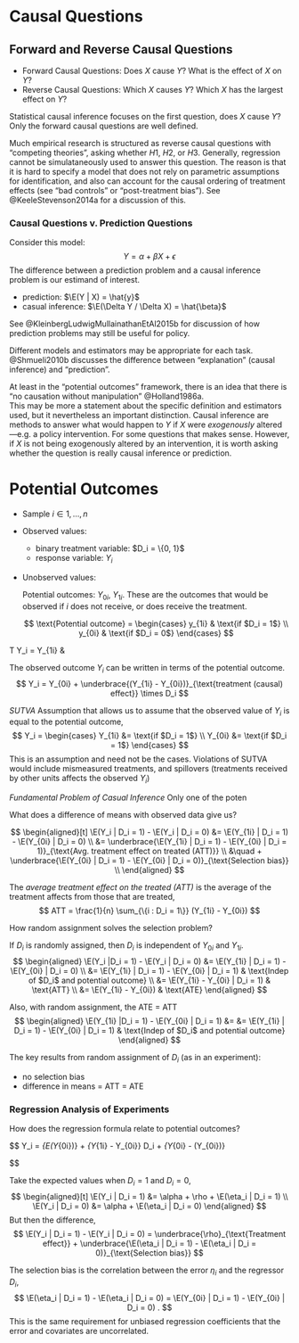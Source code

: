 # Causal Questions

## Forward and Reverse Causal Questions

- Forward Causal Questions: Does $X$ cause $Y$? What is the effect of $X$ on $Y$?
- Reverse Causal Questions: Which $X$ causes $Y$? Which $X$ has the largest effect on $Y$? 

Statistical causal inference focuses on the first question, does $X$ cause $Y$?
Only the forward causal questions are well defined. 

Much empirical research is structured as reverse causal questions with "competing theories", asking whether $H1$, $H2$, or $H3$.
Generally, regression cannot be simulataneously used to answer this question.
The reason is that it is hard to specify a model that does not rely on parametric assumptions for identification, and also can account for the causal ordering of treatment effects (see "bad controls" or "post-treatment bias").
See @KeeleStevenson2014a for a discussion of this.

### Causal Questions v. Prediction Questions

Consider this model:
$$
Y = \alpha + \beta X + \epsilon
$$
The difference between a prediction problem and a causal inference problem is our estimand of interest.

- prediction: $\E(Y | X) = \hat{y}$
- casual inference: $\E(\Delta Y / \Delta X) = \hat{\beta}$

See @KleinbergLudwigMullainathanEtAl2015b for discussion of how prediction problems may still be useful for policy.

Different models and estimators may be appropriate for each task.
@Shmueli2010b discusses the difference between "explanation" (causal inference) and "prediction".

At least in the "potential outcomes" framework, there is an idea that there is "no causation without manipulation" @Holland1986a.  
This may be more a statement about the specific definition and estimators used, but it nevertheless an important distinction.
Causal inference are methods to answer what would happen to $Y$ if $X$ were *exogenously* altered---e.g. a policy intervention.
For some questions that makes sense. 
However, if $X$ is not being exogenously altered by an intervention, it is worth asking whether the question is really causal inference or prediction.



# Potential Outcomes

- Sample $i \in 1, \dots, n$
- Observed values: 

    - binary treatment variable: $D_i = \{0, 1}$
    - response variable: $Y_i$
  
- Unobserved values:

    Potential outcomes: $Y_{0i}$, $Y_{1i}$. These are the outcomes that would be observed if $i$ does not receive, or does receive the treatment.
    
    $$
    \text{Potential outcome} = 
    \begin{cases}
    y_{1i} & \text{if $D_i = 1$} \\
    y_{0i} & \text{if $D_i = 0$}    
    \end{cases}
    $$

T 
Y_i = Y_{1i} & \text{if $D_i = 1$} 
    
The observed outcome $Y_i$ can be written in terms of the potential outcome.
$$
Y_i = Y_{0i} + \underbrace{(Y_{1i} - Y_{0i})}_{\text{treatment (causal) effect}} \times D_i
$$

*SUTVA* Assumption that allows us to assume that the observed value of $Y_i$ is equal to the potential outcome,
$$
Y_i =
\begin{cases}
Y_{1i} &= \text{if $D_i = 1$} \\
Y_{0i} &= \text{if $D_i = 1$} 
\end{cases}
$$
This is an assumption and need not be the cases.
Violations of SUTVA would include mismeasured treatments, and spillovers (treatments received by other units affects the observed $Y_i$)

*Fundamental Problem of Casual Inference* Only one of the poten

What does a difference of means with observed data give us? 

$$
\begin{aligned}[t]
\E(Y_i | D_i = 1) - \E(Y_i | D_i = 0)
&= \E(Y_{1i} | D_i = 1) - \E(Y_{0i} | D_i = 0) \\
&= \underbrace{\E(Y_{1i} | D_i = 1) - \E(Y_{0i} | D_i = 1)}_{\text{Avg. treatment effect on treated (ATT)}} \\
&\quad + \underbrace{\E(Y_{0i} | D_i = 1) - \E(Y_{0i} | D_i = 0)}_{\text{Selection bias}} \\
\end{aligned}
$$


The *average treatment effect on the treated (ATT)* is the average of the treatment affects from those that are treated,
$$
ATT = \frac{1}{n} \sum_{\{i : D_i = 1\}} (Y_{1i} - Y_{0i})
$$

How random assignment solves the selection problem?

If $D_i$ is randomly assigned, then $D_i$ is independent of $Y_{0i}$  and $Y_{1i}$.
$$
\begin{aligned}
\E(Y_i |D_i = 1) - \E(Y_i | D_i = 0) &= \E(Y_{1i} | D_i = 1) - \E(Y_{0i} | D_i = 0) \\
&= \E(Y_{1i} | D_i = 1) - \E(Y_{0i} | D_i = 1) & \text{Indep of $D_i$ and potential outcome} \\
&= \E(Y_{1i} - Y_{0i} | D_i = 1) & \text{ATT} \\
&= \E(Y_{1i} - Y_{0i}) & \text{ATE}
\end{aligned}
$$

Also, with random assignment, the ATE = ATT
$$
\begin{aligned}
\E(Y_{1i} |D_i = 1) - \E(Y_{0i} | D_i = 1) &= 
&= \E(Y_{1i} | D_i = 1) - \E(Y_{0i} | D_i = 1) & \text{Indep of $D_i$ and potential outcome}
\end{aligned}
$$


The key results from random assignment of $D_i$ (as in an experiment):

- no selection bias
- difference in means = ATT = ATE

### Regression Analysis of Experiments

How does the regression formula relate to potential outcomes? 

$$
Y_i = \underbrace{\alpha}_{E(Y_{0i})} + \underbrace{\rho}_{Y_{1i} - Y_{0i}} D_i + \underbrace{\eta_i }_{Y_{0i} - \E(Y_{0i})}

$$

Take the expected values when $D_i = 1$ and $D_i = 0$,
$$
\begin{aligned}[t]
\E(Y_i | D_i = 1) &= \alpha + \rho + \E(\eta_i | D_i = 1) \\
\E(Y_i | D_i = 0) &= \alpha + \E(\eta_i | D_i = 0)
\end{aligned}
$$
But then the difference,
$$
\E(Y_i | D_i = 1) - \E(Y_i | D_i = 0) = \underbrace{\rho}_{\text{Treatment effect}} + \underbrace{\E(\eta_i | D_i = 1) - \E(\eta_i | D_i = 0)}_{\text{Selection bias}}
$$

The selection bias is the correlation between the error $\eta_i$ and the regressor $D_i$,
$$
\E(\eta_i | D_i = 1) - \E(\eta_i | D_i = 0) = \E(Y_{0i} | D_i = 1) - \E(Y_{0i} | D_i = 0) .
$$
This is the same requirement for unbiased regression coefficients that the error and covariates are uncorrelated.
